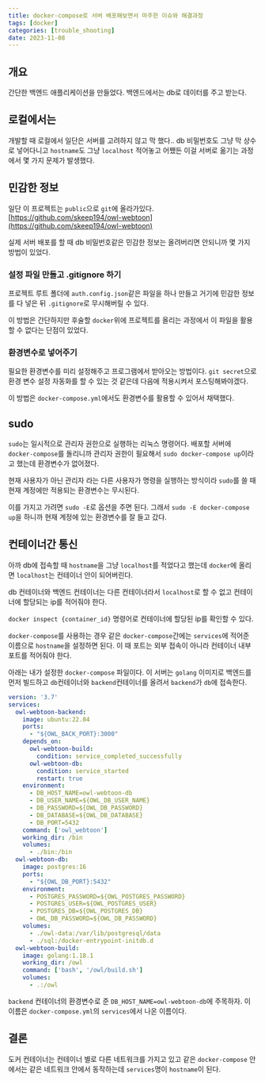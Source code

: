 ```yaml
---
title: docker-compose로 서버 배포해보면서 마주한 이슈와 해결과정
tags: [docker]
categories: [trouble_shooting]
date: 2023-11-08
---
```

## 개요
간단한 백엔드 애플리케이션을 만들었다. 백엔드에서는 db로 데이터를 주고 받는다.

## 로컬에서는
개발할 때 로컬에서 일단은 서버를 고려하지 않고 막 했다.. db 비밀번호도 그냥 막 상수로 넣어다니고 `hostname`도 그냥 `localhost` 적어놓고 어쨌든 이걸 서버로 옮기는 과정에서 몇 가지 문제가 발생했다.

## 민감한 정보
일단 이 프로젝트는 `public`으로 `git`에 올라가있다. [https://github.com/skeep194/owl-webtoon](https://github.com/skeep194/owl-webtoon)

실제 서버 배포를 할 때 db 비밀번호같은 민감한 정보는 올려버리면 안되니까 몇 가지 방법이 있었다.

### 설정 파일 만들고 .gitignore 하기
프로젝트 루트 폴더에 `auth.config.json`같은 파일을 하나 만들고 거기에 민감한 정보를 다 넣은 뒤 `.gitignore`로 무시해버릴 수 있다.

이 방법은 간단하지만 후술할 `docker`위에 프로젝트를 올리는 과정에서 이 파일을 활용할 수 없다는 단점이 있었다.

### 환경변수로 넣어주기
필요한 환경변수를 미리 설정해주고 프로그램에서 받아오는 방법이다. `git secret`으로 환경 변수 설정 자동화를 할 수 있는 것 같은데 다음에 적용시켜서 포스팅해봐야겠다.

이 방법은 `docker-compose.yml`에서도 환경변수를 활용할 수 있어서 채택했다.

## sudo
`sudo`는 일시적으로 관리자 권한으로 실행하는 리눅스 명령어다. 배포할 서버에 `docker-compose`를 돌리니까 관리자 권한이 필요해서 `sudo docker-compose up`이라고 했는데 환경변수가 없어졌다.

현재 사용자가 아닌 관리자 라는 다른 사용자가 명령을 실행하는 방식이라 `sudo`를 쓸 때 현재 계정에만 적용되는 환경변수는 무시된다.

이를 가지고 가려면 `sudo -E`로 옵션을 주면 된다. 그래서 `sudo -E docker-compose up`을 하니까 현재 계정에 있는 환경변수를 잘 들고 갔다.

## 컨테이너간 통신
아까 db에 접속할 때 `hostname`을 그냥 `localhost`를 적었다고 했는데 `docker`에 올리면 `localhost`는 컨테이너 안이 되어버린다.

db 컨테이너와 백엔드 컨테이너는 다른 컨테이너라서 `localhost`로 할 수 없고 컨테이너에 할당되는 ip를 적어줘야 한다.

`docker inspect {container_id}` 명령어로 컨테이너에 할당된 ip를 확인할 수 있다.

`docker-compose`를 사용하는 경우 같은 `docker-compose`간에는 `services`에 적어준 이름으로 `hostname`을 설정하면 된다. 이 때 포트는 외부 접속이 아니라 컨테이너 내부 포트를 적어줘야 한다.

아래는 내가 설정한 `docker-compose` 파일이다. 이 서버는 `golang` 이미지로 백엔드를 먼저 빌드하고 `db`컨테이너와 `backend`컨테이너를 올려서 `backend`가 `db`에 접속한다.

```yml docker-compose.yml
version: '3.7'
services:
  owl-webtoon-backend:
    image: ubuntu:22.04
    ports:
      - "${OWL_BACK_PORT}:3000"
    depends_on:
      owl-webtoon-build:
        condition: service_completed_successfully
      owl-webtoon-db:
        condition: service_started
        restart: true
    environment:
      - DB_HOST_NAME=owl-webtoon-db
      - DB_USER_NAME=${OWL_DB_USER_NAME}
      - DB_PASSWORD=${OWL_DB_PASSWORD}
      - DB_DATABASE=${OWL_DB_DATABASE}
      - DB_PORT=5432
    command: ['owl_webtoon']
    working_dir: /bin
    volumes:
      - ./bin:/bin
  owl-webtoon-db:
    image: postgres:16
    ports:
      - "${OWL_DB_PORT}:5432"
    environment:
      - POSTGRES_PASSWORD=${OWL_POSTGRES_PASSWORD}
      - POSTGRES_USER=${OWL_POSTGRES_USER}
      - POSTGRES_DB=${OWL_POSTGRES_DB}
      - OWL_DB_PASSWORD=${OWL_DB_PASSWORD}
    volumes:
      - ./owl-data:/var/lib/postgresql/data
      - ./sql:/docker-entrypoint-initdb.d
  owl-webtoon-build:
    image: golang:1.18.1
    working_dir: /owl
    command: ['bash', '/owl/build.sh']
    volumes:
      - .:/owl
```

`backend` 컨테이너의 환경변수로 준 `DB_HOST_NAME=owl-webtoon-db`에 주목하자. 이 이름은 `docker-compose.yml`의 `services`에서 나온 이름이다.

## 결론
도커 컨테이너는 컨테이너 별로 다른 네트워크를 가지고 있고 같은 `docker-compose` 안에서는 같은 네트워크 안에서 동작하는데 `services`명이 `hostname`이 된다.
